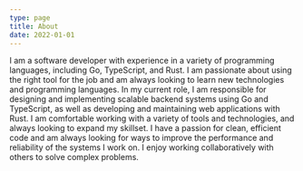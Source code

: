 ```yaml
---
type: page
title: About
date: 2022-01-01
---
```


I am a software developer with experience in a variety of programming languages, including Go, TypeScript, and Rust. I am passionate about using the right tool for the job and am always looking to learn new technologies and programming languages. In my current role, I am responsible for designing and implementing scalable backend systems using Go and TypeScript, as well as developing and maintaining web applications with Rust. I am comfortable working with a variety of tools and technologies, and always looking to expand my skillset. I have a passion for clean, efficient code and am always looking for ways to improve the performance and reliability of the systems I work on. I enjoy working collaboratively with others to solve complex problems.
